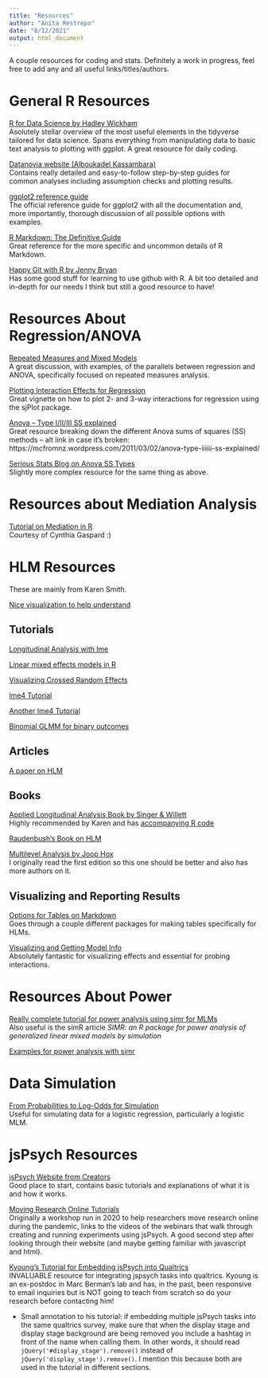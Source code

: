 ```yaml
---
title: "Resources"
author: "Anita Restrepo"
date: "8/12/2021"
output: html_document
---
```


A couple resources for coding and stats. Definitely a work in progress, feel free to add any and all useful links/titles/authors.  
  
# General R Resources 
  
[R for Data Science by Hadley Wickham](https://r4ds.had.co.nz/)  
Asolutely stellar overview of the most useful elements in the tidyverse tailored for data science. Spans everything from manipulating data to basic text analysis to plotting with ggplot. A great resource for daily coding.  
  
[Datanovia website (Alboukadel Kassambara)](https://www.datanovia.com/en/)  
Contains really detailed and easy-to-follow step-by-step guides for common analyses including assumption checks and plotting results.  
  
[ggplot2 reference guide](https://ggplot2.tidyverse.org/)  
The official reference guide for ggplot2 with all the documentation and, more importantly, thorough discussion of all possible options with examples.  
  
[R Markdown: The Definitive Guide](https://bookdown.org/yihui/rmarkdown/)  
Great reference for the more specific and uncommon details of R Markdown.  
  
[Happy Git with R by Jenny Bryan](http://happygitwithr.com)  
Has some good stuff for learning to use github with R. A bit too detailed and in-depth for our needs I think but still a good resource to have!  
  
# Resources About Regression/ANOVA  
  
[Repeated Measures and Mixed Models](https://m-clark.github.io/docs/mixedModels/anovamixed.html)  
A great discussion, with examples, of the parallels between regression and ANOVA, specifically focused on repeated measures analysis.  
  
[Plotting Interaction Effects for Regression](https://cran.r-project.org/web/packages/sjPlot/vignettes/plot_interactions.html)  
Great vignette on how to plot 2- and 3-way interactions for regression using the sjPlot package.  
  
[Anova – Type I/II/III SS explained](https://md.psych.bio.uni-goettingen.de/mv/unit/lm_cat/lm_cat_unbal_ss_explained.html)  
Great resource breaking down the different Anova sums of squares (SS) methods -- alt link in case it's broken: https://mcfromnz.wordpress.com/2011/03/02/anova-type-iiiiii-ss-explained/  
  
[Serious Stats Blog on Anova SS Types](https://seriousstats.wordpress.com/2020/05/13/type-ii-and-type-iii-sums-of-squares-what-should-i-choose/)  
Slightly more complex resource for the same thing as above.  

# Resources about Mediation Analysis  
[Tutorial on Mediation in R](https://library.virginia.edu/data/articles/introduction-to-mediation-analysis)  
Courtesy of Cynthia Gaspard :)  
  
# HLM Resources  
  
These are mainly from Karen Smith.  
  
[Nice visualization to help understand](http://mfviz.com/hierarchical-models/)
  
## Tutorials  
[Longitudinal Analysis with lme](https://rpsychologist.com/r-guide-longitudinal-lme-lmer)  
  
[Linear mixed effects models in R](https://pagepiccinini.com/r-course/lesson-6-part-1-linear-mixed-effects-models/)  
  
[Visualizing Crossed Random Effects](https://errickson.net/stats-notes/vizrandomeffects.html)
  
[lme4 Tutorial](nsvandeschoot.com/tutorials/lme4/)  
  
[Another lme4 Tutorial](http://www.rensenieuwenhuis.nl/r-sessions-16-multilevel-model-specification-lme4/)  
  
[Binomial GLMM for binary outcomes](https://data.library.virginia.edu/getting-started-with-binomial-generalized-linear-mixed-models/)  
  
## Articles  
[A paper on HLM](https://www.ncbi.nlm.nih.gov/pmc/articles/PMC3131138/)  
  
## Books  
[Applied Longitudinal Analysis Book by Singer & Willett](https://www.amazon.com/Applied-Longitudinal-Data-Analysis-Occurrence/dp/0195152964)  
Highly recommended by Karen and has [accompanying R code](https://stats.idre.ucla.edu/other/examples/alda/)
  
[Raudenbush's Book on HLM](https://www.amazon.com/Hierarchical-Linear-Models-Applications-Quantitative/dp/076191904X)  
  
[Multilevel Analysis by Joop Hox](https://www.amazon.com/Multilevel-Analysis-Quantitative-Methodology-Joop/dp/1138121363/ref=sr_1_1?crid=1VJNDMC84Y5Z4&dchild=1&keywords=multilevel+analysis+techniques+and+applications+hox&qid=1632942870&s=books&sprefix=multilevel+analysis+%2Cstripbooks%2C190&sr=1-1)  
I originally read the first edition so this one should be better and also has more authors on it.  
  
## Visualizing and Reporting Results  
[Options for Tables on Markdown](https://www.anthonyschmidt.co/post/2020-09-06-table-options-mlm/)  
Goes through a couple different packages for making tables specifically for HLMs.  
 
[Visualizing and Getting Model Info](https://strengejacke.github.io/sjPlot/)  
Absolutely fantastic for visualizing effects and essential for probing interactions.  
  
# Resources About Power  
  
[Really complete tutorial for power analysis using simr for MLMs](https://humburg.github.io/Power-Analysis/simr_power_analysis.html)  
Also useful is the simR article *SIMR: an R package for power analysis of generalized linear mixed models by simulation*  
  
[Examples for power analysis with simr](https://cran.r-project.org/web/packages/simr/vignettes/examples.html)
  
# Data Simulation  
  
[From Probabilities to Log-Odds for Simulation](https://rpubs.com/clayford/741841)  
Useful for simulating data for a logistic regression, particularly a logistic MLM.  
  
    
# jsPsych Resources  
  
[jsPsych Website from Creators](https://www.jspsych.org/)  
Good place to start, contains basic tutorials and explanations of what it is and how it works.  
  
[Moving Research Online Tutorials](https://www.movingresearchonline.info/)  
Originally a workshop run in 2020 to help researchers move research online during the pandemic, links to the videos of the webinars that walk through creating and running experiments using jsPsych. A good second step after looking through their website (and maybe getting familiar with javascript and html).  
  
[Kyoung's Tutorial for Embedding jsPsych into Qualtrics](https://kywch.github.io/jsPsych-in-Qualtrics/)  
INVALUABLE resource for integrating jspsych tasks into qualtrics. Kyoung is an ex-postdoc in Marc Berman's lab and has, in the past, been responsive to email inquiries but is NOT going to teach from scratch so do your research before contacting him!  
  
- Small annotation to his tutorial: if embedding multiple jsPsych tasks into the same qualtrics survey, make sure that when the display stage and display stage background are being removed you include a hashtag in front of the name when calling them. In other words, it should read `jQuery('#display_stage').remove()` instead of `jQuery('display_stage').remove()`. I mention this because both are used in the tutorial in different sections.  
  

